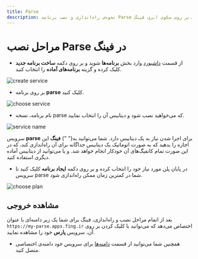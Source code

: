 ```yaml
---
title: Parse
description: نحوه‌ی راه‌اندازی و نصب برنامه Parse بر روی سکوی ابری فینگ.
---
```




<Platform>
  <PlatformHead title="دیتابیس Parse" src="https://avatars.githubusercontent.com/u/26932219?s=200&v=4" />
</Platform>

# مراحل نصب Parse در فینگ

- از قسمت [داشبورد](https://dashboard.fing.ir) وارد بخش **برنامه‌ها** شوید و بر روی دکمه **ساخت برنامه جدید** کلیک کرده و گزینه **برنامه‌‌های آماده** را انتخاب کنید.

![create service](/images/service-create.jpg)

- بر روی برنامه **parse** کلیک کنید.

![choose service](/images/service-choose-parse.jpg)

- نام برنامه، نسخه parse که می‌خواهید نصب شود و دیتابیس آن را انتخاب نمایید.

![service name](/images/service-parse-create.jpg)

<Notice variant="info">
  سرویس <b>parse</b> برای اجرا شدن نیاز به یک دیتابیس دارد. شما می‌توانید به{" "}
  <b>فینگ</b> این اجازه را بدهید که به صورت اتوماتیک یک دیتابیس جداگانه برای آن
  راه‌اندازی کند، که در این صورت تمام کانفیگ‌های آن خودکار انجام خواهد شد. و یا
  می‌توانید از دیتابیس آماده دیگری استفاده کنید.
</Notice>


- در پایان پلن مورد نیاز خود را انتخاب کرده و بر روی دکمه **ایجاد برنامه** کلیک کنید تا سرویس parse شما در کمترین زمان ممکن راه‌اندازی شود.

![choose plan](/images/choose-plan.jpg)

## مشاهده خروجی

بعد از اتمام مراحل نصب و راه‌اندازی، فینگ برای شما یک زیر دامنه‌‌ای‌ با عنوان `https://my-parse.apps.fing.ir` اختصاص می‌دهد که می‌توانید با کلیک کردن بر روی آن، سرویس **پارس** خود را مشاهده نمایید.

- همچنین شما می‌توانید از قسمت [دامنه‌ها](/apps/domains) برای سرویس خود دامنه‌ی اختصاصی متصل کنید.
